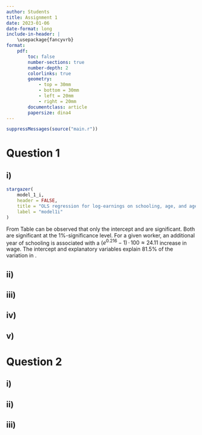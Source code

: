```yaml
---
author: Students
title: Assignment 1
date: 2023-01-06
date-format: long
include-in-header: |
    \usepackage{fancyvrb}
format:
    pdf:
        toc: false
        number-sections: true
        number-depth: 2
        colorlinks: true
        geometry:
            - top = 30mm
            - bottom = 30mm
            - left = 20mm
            - right = 20mm
        documentclass: article
        papersize: dina4
---
```


```r

suppressMessages(source("main.r"))

```


# Question 1

## i)

```r

stargazer(
    model_1_i,
    header = FALSE,
    title = "OLS regression for log-earnings on schooling, age, and age squared." ,
    label = "model1i"
)

```

From Table \ref{model1i} can be observed that only the intercept and \verb+schooling+ are significant. 
Both are significant at the $1\%$-significance level.
For a given worker, an additional year of schooling is associated with a $(e^{0.216} - 1)\,\cdot\,100 \approx 24.11$ increase in wage.
The intercept and explanatory variables explain $81.5\%$ of the variation in \verb+logwage+.

## ii)

## iii)

## iv)

## v)

# Question 2

## i)

## ii)

## iii)